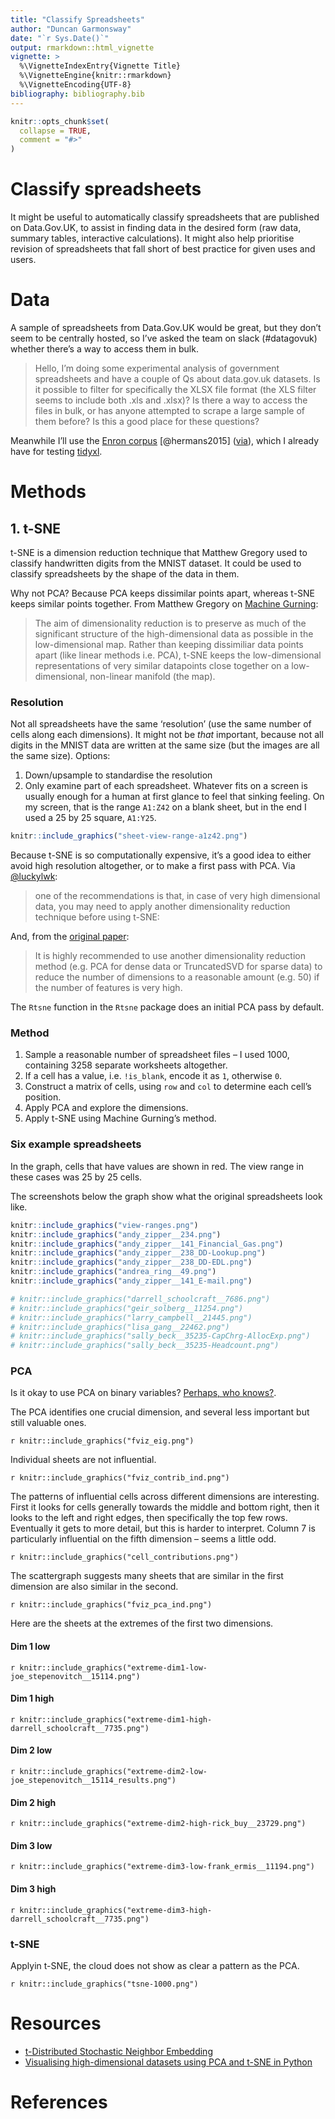 ```yaml
---
title: "Classify Spreadsheets"
author: "Duncan Garmonsway"
date: "`r Sys.Date()`"
output: rmarkdown::html_vignette
vignette: >
  %\VignetteIndexEntry{Vignette Title}
  %\VignetteEngine{knitr::rmarkdown}
  %\VignetteEncoding{UTF-8}
bibliography: bibliography.bib
---
```


```r
knitr::opts_chunk$set(
  collapse = TRUE,
  comment = "#>"
)
```

# Classify spreadsheets

It might be useful to automatically classify spreadsheets that are published on
Data.Gov.UK, to assist in finding data in the desired form (raw data, summary
tables, interactive calculations).  It might also help prioritise revision of
spreadsheets that fall short of best practice for given uses and users.

# Data

A sample of spreadsheets from Data.Gov.UK would be great, but they don't seem to
be centrally hosted, so I've asked the team on slack (#datagovuk) whether
there's a way to access them in bulk.

> Hello, I'm doing some experimental analysis of government spreadsheets and
> have a couple of Qs about data.gov.uk datasets.  Is it possible to filter for
> specifically the XLSX file format (the XLS filter seems to include both .xls
> and .xlsx)?  Is there a way to access the files in bulk, or has anyone
> attempted to scrape a large sample of them before?  Is this a good place for
> these questions?

Meanwhile I'll use the [Enron
corpus](https://figshare.com/articles/Enron_Spreadsheets_and_Emails/1221767) [@hermans2015]
([via](http://www.felienne.com/archives/3634)), which I already have for testing
[tidyxl](https://nacnudus.github.io/tidyxl).

# Methods

## 1. t-SNE

t-SNE is a dimension reduction technique that Matthew Gregory used to classify
handwritten digits from the MNIST dataset.  It could be used to classify
spreadsheets by the shape of the data in them.

Why not PCA?  Because PCA keeps dissimilar points apart, whereas t-SNE keeps
similar points together.  From Matthew Gregory on [Machine
Gurning](http://www.machinegurning.com/rstats/tsne/):

> The aim of dimensionality reduction is to preserve as much of the significant
> structure of the high-dimensional data as possible in the low-dimensional map.
> Rather than keeping dissimiliar data points apart (like linear methods i.e.
> PCA), t-SNE keeps the low-dimensional representations of very similar
> datapoints close together on a low-dimensional, non-linear manifold (the map).

### Resolution

Not all spreadsheets have the same 'resolution' (use the same number of cells
along each dimensions).  It might not be _that_ important, because not all
digits in the MNIST data are written at the same size (but the images are all
the same size).  Options:

1. Down/upsample to standardise the resolution
2. Only examine part of each spreadsheet.  Whatever fits on a screen is usually
   enough for a human at first glance to feel that sinking feeling.  On my
   screen, that is the range `A1:Z42` on a blank sheet, but in the end I used
   a 25 by 25 square, `A1:Y25`.

```r
knitr::include_graphics("sheet-view-range-a1z42.png")
```

Because t-SNE is so computationally expensive, it's a good idea to either avoid
high resolution altogether, or to make a first pass with PCA.  Via
[@luckylwk](https://medium.com/@luckylwk/visualising-high-dimensional-datasets-using-pca-and-t-sne-in-python-8ef87e7915b):

> one of the recommendations is that, in case of very high dimensional data, you
> may need to apply another dimensionality reduction technique before using
> t-SNE:

And, from the [original
paper](http://jmlr.org/papers/volume9/vandermaaten08a/vandermaaten08a.pdf):

> It is highly recommended to use another dimensionality reduction method (e.g.
> PCA for dense data or TruncatedSVD for sparse data) to reduce the number of
> dimensions to a reasonable amount (e.g. 50) if the number of features is very
> high.

The `Rtsne` function in the `Rtsne` package does an initial PCA pass by
default.

### Method

1. Sample a reasonable number of spreadsheet files -- I used 1000, containing
   3258 separate worksheets altogether.
2. If a cell has a value, i.e. `!is_blank`, encode it as `1`, otherwise `0`.
3. Construct a matrix of cells, using `row` and `col` to determine each cell's
   position.
5. Apply PCA and explore the dimensions.
6. Apply t-SNE using Machine Gurning's method.

### Six example spreadsheets

In the graph, cells that have values are shown in red.  The view range in these
cases was 25 by 25 cells.

The screenshots below the graph show what the original spreadsheets look like.

```r
knitr::include_graphics("view-ranges.png")
knitr::include_graphics("andy_zipper__234.png")
knitr::include_graphics("andy_zipper__141_Financial_Gas.png")
knitr::include_graphics("andy_zipper__238_DD-Lookup.png")
knitr::include_graphics("andy_zipper__238_DD-EDL.png")
knitr::include_graphics("andrea_ring__49.png")
knitr::include_graphics("andy_zipper__141_E-mail.png")
```

```r
# knitr::include_graphics("darrell_schoolcraft__7686.png")
# knitr::include_graphics("geir_solberg__11254.png")
# knitr::include_graphics("larry_campbell__21445.png")
# knitr::include_graphics("lisa_gang__22462.png")
# knitr::include_graphics("sally_beck__35235-CapChrg-AllocExp.png")
# knitr::include_graphics("sally_beck__35235-Headcount.png")
```

### PCA

Is it okay to use PCA on binary variables?  [Perhaps, who
knows?](https://stats.stackexchange.com/questions/16331/doing-principal-component-analysis-or-factor-analysis-on-binary-data).

The PCA identifies one crucial dimension, and several less important but still
valuable ones.

`r knitr::include_graphics("fviz_eig.png")`

Individual sheets are not influential.

`r knitr::include_graphics("fviz_contrib_ind.png")`

The patterns of influential cells across different dimensions are interesting.
First it looks for cells generally towards the middle and bottom right, then it
looks to the left and right edges, then specifically the top few rows.
Eventually it gets to more detail, but this is harder to interpret.  Column 7 is
particularly influential on the fifth dimension -- seems a little odd.

`r knitr::include_graphics("cell_contributions.png")`

The scattergraph suggests many sheets that are similar in the first dimension
are also similar in the second.

`r knitr::include_graphics("fviz_pca_ind.png")`

Here are the sheets at the extremes of the first two dimensions.

#### Dim 1 low
`r knitr::include_graphics("extreme-dim1-low-joe_stepenovitch__15114.png")`

#### Dim 1 high
`r knitr::include_graphics("extreme-dim1-high-darrell_schoolcraft__7735.png")`

#### Dim 2 low
`r knitr::include_graphics("extreme-dim2-low-joe_stepenovitch__15114_results.png")`

#### Dim 2 high
`r knitr::include_graphics("extreme-dim2-high-rick_buy__23729.png")`

#### Dim 3 low
`r knitr::include_graphics("extreme-dim3-low-frank_ermis__11194.png")`

#### Dim 3 high
`r knitr::include_graphics("extreme-dim3-high-darrell_schoolcraft__7735.png")`

### t-SNE

Applyin t-SNE, the cloud does not show as clear a pattern as the PCA.

`r knitr::include_graphics("tsne-1000.png")`

# Resources

* [t-Distributed Stochastic Neighbor
  Embedding](http://www.machinegurning.com/rstats/tsne/)
* [Visualising high-dimensional datasets using PCA and t-SNE in
  Python](https://medium.com/@luckylwk/visualising-high-dimensional-datasets-using-pca-and-t-sne-in-python-8ef87e7915b)

# References
